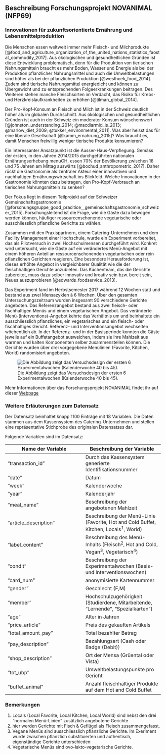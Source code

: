 
## Beschreibung Forschungsprojekt NOVANIMAL (NFP69)


### Innovationen für zukunftsorientierte Ernährung und Lebensmittelproduktion

Die Menschen essen weltweit immer mehr Fleisch- und Milchprodukte [@food_and_agriculture_organization_of_the_united_nations_statistics_faostat_commodity_2017]. Aus ökologischen und gesundheitlichen Gründen ist diese Entwicklung problematisch, denn für die Produktion von tierischen Nahrungsmitteln braucht es mehr Boden, Wasser und Energie als bei der Produktion pflanzlicher Nahrungsmittel und auch die Umweltbelastungen sind höher als bei der pflanzlichen Produktion [@westhoek_food_2014]. Zudem sind tierische Nahrungsmittel energiedicht und können zu Übergewicht und zu entsprechenden Folgeerkrankungen beitragen. Des Weiteren stehen manche Fleischsorten im Verdacht, das Risiko für Krebs- und Herzkreislaufkrankheiten zu erhöhen [@tilman_global_2014]. 

Der Pro-Kopf-Konsum an Fleisch und Milch ist in der Schweiz deutlich höher als im globalen Durchschnitt. Aus ökologischen und gesundheitlichen Gründen ist auch in der Schweiz ein moderater Konsum wünschenswert [@johnston_understanding_2014; @macdiarmid_is_2013; @marlow_diet_2009; @tukker_environmental_2011]. Was aber heisst das für eine liberale Gesellschaft [@kamm_ernahrung_2015]? Was braucht es, damit Menschen freiwillig weniger tierische Produkte konsumieren? 

Ein interessanter Ansatzpunkt ist die Ausser-Haus-Verpflegung. Gemäss der ersten, in den Jahren 2014/2015 durchgeführten nationalen Ernährungserhebung menuCH, essen 70% der Bevölkerung zwischen 18 und 75 Jahren am Mittag auswärts [@bochud_anthropometric_2017]. Daher rückt die Gastronomie als zentraler Akteur einer innovativen und nachhaltigen Ernährungswirtschaft ins Blickfeld. Welche Innovationen in der Gastronomie könnten dazu beitragen, den Pro-Kopf-Verbrauch an tierischen Nahrungsmitteln zu senken? 

Der Fokus liegt in diesem Teilprojekt auf der Schweizer Gemeinschaftsgastronomie [@forschungsgruppe_good_pracitice__gemeinschaftsgastronomie_schweizer_2015]. Forschungsleitend ist die Frage, wie die Gäste dazu bewogen werden können, häufiger ressourcenschonende vegetarische oder ausschliesslich pflanzliche Gerichte zu wählen.

Zusammen mit den Praxispartnern, einem Catering-Unternehmen und dem Facility Management einer Hochschule, wurde ein Experiment vorbereitet, das als Pilotversuch in zwei Hochschulmensen durchgeführt wird. Konkret wird untersucht, wie die Gäste auf ein verändertes Menü-Angebot mit einem höheren Anteil an ressourcenschonenden vegetarischen oder rein pflanzlichen Gerichten reagieren. Eine besondere Herausforderung ist, dieses erhöhte Angebot in vergleichbarer Qualität wie die der fleischhaltigen Gerichte anzubieten. Das Küchenteam, das die Gerichte zubereitet, muss dazu selber innovativ und kreativ sein bzw. bereit sein, Neues auszuprobieren [@edwards_foodservice_2013]. 

Das Experiment fand im Herbstsemester 2017 während 12 Wochen statt und bestand aus zwei Mensazyklen à 6 Wochen. Über den gesamten Untersuchungszeitraum wurden insgesamt 90 verschiedene Gerichte angeboten. Das Referenzangebot bestand aus zwei fleisch- oder fischhaltigen Menüs und einem vegetarischen Angebot. Das veränderte Menü-(Interventions)-Angebot kehrte das Verhältnis um und beinhaltete ein ausschliesslich pflanzliches, ein vegetarisches und ein fleisch- oder fischhaltiges Gericht. Referenz- und Interventionsangebot wechselten wöchentlich ab. In der Referenz- und in der Basisperiode konnten die Gäste jeweils auf ein Buffetangebot ausweichen, indem sie ihre Mahlzeit aus warmen und kalten Komponenten selber zusammenstellen können. Die Gerichte wurden über drei vorgegebene Menülinien (Favorite, Kitchen, World) randomisiert angeboten.

![Die Abbildung zeigt das Versuchsdesign der ersten 6 Experimentalwochen (Kalenderwoche 40 bis 45).](13_Statistik1/design_experiment.png)

Mehr Informationen über das Forschungsprojekt NOVANIMAL findet ihr auf dieser [Webpage](https://www.novanimal.ch)


<!-- @ Egel: Diesen Teil habe ich aus der Aufgabenstellung rausgenommen. Könnnen wir den hier platzieren?  -->
### Weitere Erläuterungen zum Datensatz



Der Datensatz beinhaltet knapp 1100 Einträge mit 18 Variablen. Die Daten stammen aus dem Kassensystem des Catering-Unternehmen und stellen eine repräsentative Stichprobe des originalen Datensatzes dar.

Folgende Variablen sind im Datensatz:


|   Name der Variable	|   Beschreibung der Variable	|   
|---	|---	|
|   "transaction_id" |  Durch das Kassensystem generierte Identifikationsnummer	| 
|   "date"	|   Datum	|
|  "week" | Kalenderwoche |
|  "year" | Kalenderjahr  |
|  "meal_name" | Beschreibung der angebotenen Mahlzeit  |
|  "article_description" | Beschreibung der Menü-Linie (Favorite, Hot and Cold Buffet, Kitchen, Locals<sup>1</sup>, World)  |
|  "label_content" | Beschreibung des Menü-Inhalts (Fleisch<sup>2</sup>, Hot and Cold, Vegan<sup>3</sup>, Vegetarisch<sup>4</sup>)  |
|  "condit" | Beschreibung der Experimentalwochen (Basis- und Interventionswochen)  |
|  "card_num" | anonymisierte Kartennummer  |
|  "gender" | Geschlecht (F,M)  |
|  "member" | Hochschulzugehörigkeit (Studierdene, Mitarbeitende, "Lernende", "Spezialkarten")  |
|  "age" |  Alter in Jahren |
|  "price_article" |  Preis des gekauften Artikels |
|  "total_amount_pay" | Total bezahlter Betrag  |
|  "pay_description" | Bezahlungsart (Cash oder Badge (Debit))  |
|  "shop_description" | Ort der Mensa (Grüental oder Vista)  |
|  "tot_ubp" | Umweltbelastungspunkte pro Gericht  |
|  "buffet_animal" | Anzahl fleischhaltiger Produkte auf dem Hot and Cold Buffet |



### Bemerkungen

1. Locals (Local Favorite, Local Kitchen, Local World) sind nebst den drei "normalen Menü-Linien" zusätzlich angebotene Gerichte
2. hier werden Gerichte mit Fisch & Geflügel als Fleisch zusammengefasst.
3. Vegane Menüs sind ausschliesslich pflanzliche Gerichte. Im Exeriment wurde zwischen pflanzlich substituierten und authentisch, eigenständige Gerichte unterschieden
4. Vegetarische Menüs sind ovo-lakto-vegetarische Gerichte.






